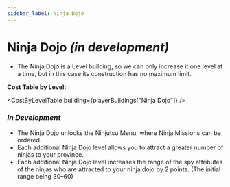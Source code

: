 ```yaml
---
sidebar_label: Ninja Dojo
---
```



# Ninja Dojo *(in development)*

- The Ninja Dojo is a <Link to="/docs/game-concepts/buildings#types-of-buildings">Level building</Link>, so we can only increase it one level at a time, but in this case its construction has no maximum limit.

**Cost Table by Level:**

<CostByLevelTable building={playerBuildings["Ninja Dojo"]} />

### *In Development*

- The Ninja Dojo unlocks the Ninjutsu Menu, where Ninja Missions can be ordered.
- Each additional Ninja Dojo level allows you to attract a greater number of ninjas to your province.
- Each additional Ninja Dojo level increases the range of the spy attributes of the ninjas who are attracted to your ninja dojo by 2 points. (The initial range being 30–60)
